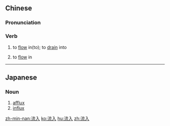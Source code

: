 ==Chinese==
{{zh-forms}}

===Pronunciation===
{{zh-pron
|m=liúrù
|c=lau4 jap6
|h=pfs=liù-ngi̍p
|mn=lâu-ji̍p
|cat=v
}}

===Verb===
{{zh-verb}}

# to [[flow]] in(to); to [[drain]] into
# {{lb|zh|economics}} to [[flow]] in

----

==Japanese==
{{ja-kanjitab|流|入}}

===Noun===
{{ja-noun|りゅうにゅう}}

# [[afflux]]
# [[influx]]

[[zh-min-nan:流入]]
[[ko:流入]]
[[hu:流入]]
[[zh:流入]]